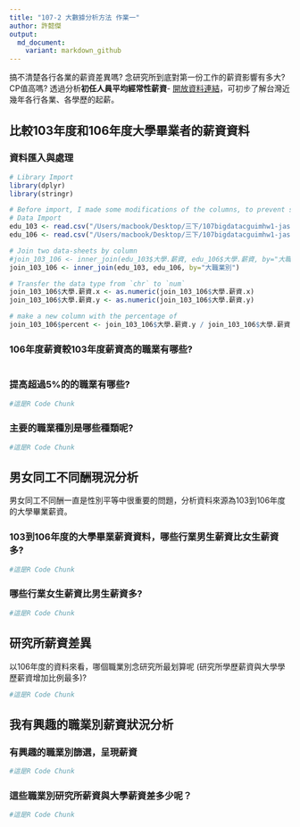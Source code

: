 ```yaml
---
title: "107-2 大數據分析方法 作業一"
author: 許懿傑
output:
  md_document:
    variant: markdown_github
---
```


搞不清楚各行各業的薪資差異嗎? 念研究所到底對第一份工作的薪資影響有多大? CP值高嗎? 透過分析**初任人員平均經常性薪資**- [開放資料連結](https://data.gov.tw/dataset/6647)，可初步了解台灣近幾年各行各業、各學歷的起薪。

## 比較103年度和106年度大學畢業者的薪資資料

### 資料匯入與處理
```r
# Library Import
library(dplyr)
library(stringr)

# Before import, I made some modifications of the columns, to prevent some pre-known error
# Data Import
edu_103 <- read.csv("/Users/macbook/Desktop/三下/107bigdatacguimhw1-jason19970210/Input/103年各教育程度別初任人員經常性薪資─按大職類分.csv",stringsAsFactors = F)
edu_106 <- read.csv("/Users/macbook/Desktop/三下/107bigdatacguimhw1-jason19970210/Input/106年各教育程度別初任人員每人每月經常性薪資─按大職類分.csv",stringsAsFactors = F)

# Join two data-sheets by column
#join_103_106 <- inner_join(edu_103$大學.薪資, edu_106$大學.薪資, by="大職業別")
join_103_106 <- inner_join(edu_103, edu_106, by="大職業別")

# Transfer the data type from `chr` to `num`
join_103_106$大學.薪資.x <- as.numeric(join_103_106$大學.薪資.x)
join_103_106$大學.薪資.y <- as.numeric(join_103_106$大學.薪資.y)

# make a new column with the percentage of 
join_103_106$percent <- join_103_106$大學.薪資.y / join_103_106$大學.薪資.x
```

### 106年度薪資較103年度薪資高的職業有哪些? 
```r

```

### 提高超過5%的的職業有哪些? 
```r
#這是R Code Chunk
```

### 主要的職業種別是哪些種類呢?
```r
#這是R Code Chunk
```

## 男女同工不同酬現況分析

男女同工不同酬一直是性別平等中很重要的問題，分析資料來源為103到106年度的大學畢業薪資。

### 103到106年度的大學畢業薪資資料，哪些行業男生薪資比女生薪資多?
```r
#這是R Code Chunk
```
### 哪些行業女生薪資比男生薪資多? 
```r
#這是R Code Chunk
```

## 研究所薪資差異

以106年度的資料來看，哪個職業別念研究所最划算呢 (研究所學歷薪資與大學學歷薪資增加比例最多)?
 
```r
#這是R Code Chunk
```

## 我有興趣的職業別薪資狀況分析

### 有興趣的職業別篩選，呈現薪資
```r
#這是R Code Chunk
```

### 這些職業別研究所薪資與大學薪資差多少呢？
```r
#這是R Code Chunk
```

